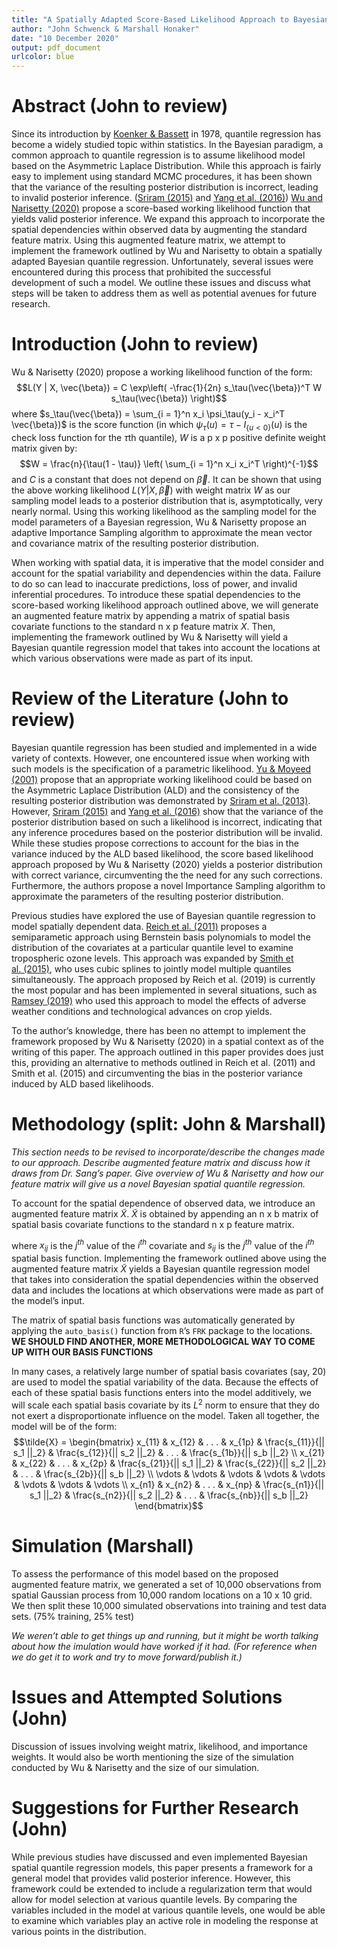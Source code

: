 ```yaml
---
title: "A Spatially Adapted Score-Based Likelihood Approach to Bayesian Quantile Regression"
author: "John Schwenck & Marshall Honaker"
date: "10 December 2020"
output: pdf_document
urlcolor: blue
---
```


# Abstract (John to review)
Since its introduction by [Koenker & Bassett](http://citeseerx.ist.psu.edu/viewdoc/download?doi=10.1.1.470.9161&rep=rep1&type=pdf) in 1978, quantile regression has become a widely studied topic within statistics. In the Bayesian paradigm, a common approach to quantile regression is to assume likelihood model based on the Asymmetric Laplace Distribution. While this approach is fairly easy to implement using standard MCMC procedures, it has been shown that the variance of the resulting posterior distribution is incorrect, leading to invalid posterior inference. ([Sriram (2015)](https://www.sciencedirect.com/science/article/abs/pii/S016771521500276X?via%3Dihub) and [Yang et al. (2016)](https://deepblue.lib.umich.edu/bitstream/handle/2027.42/135059/insr12114_am.pdf?sequence=2)) [Wu and Narisetty (2020)](https://projecteuclid.org/download/pdfview_1/euclid.ba/1596160823) propose a score-based working likelihood function that yields valid posterior inference. We expand this approach to incorporate the spatial dependencies within observed data by augmenting the standard feature matrix. Using this augmented feature matrix, we attempt to implement the framework outlined by Wu and Narisetty to obtain a spatially adapted Bayesian quantile regression. Unfortunately, several issues were encountered during this process that prohibited the successful development of such a model. We outline these issues and discuss what steps will be taken to address them as well as potential avenues for future research. 

# Introduction (John to review)
Wu & Narisetty (2020) propose a working likelihood function of the form:
$$L(Y | X, \vec{\beta}) = C \exp\left( -\frac{1}{2n} s_\tau(\vec{\beta})^T W s_\tau(\vec{\beta}) \right)$$
where $s_\tau(\vec{\beta}) = \sum_{i = 1}^n x_i \psi_\tau(y_i - x_i^T \vec{\beta})$ is the score function (in which $\psi_\tau(u) = \tau - I_{\{ u < 0 \}}(u)$ is the check loss function for the $\tau$th quantile), $W$ is a p x p positive definite weight matrix given by:
$$W = \frac{n}{\tau(1 - \tau)} \left( \sum_{i = 1}^n x_i x_i^T \right)^{-1}$$
and $C$ is a constant that does not depend on $\vec{\beta}$. It can be shown that using the above working likelihood $L(Y | X, \vec{\beta})$ with weight matrix $W$ as our sampling model leads to a posterior distribution that is, asymptotically, very nearly normal. Using this working likelihood as the sampling model for the model parameters of a Bayesian regression, Wu & Narisetty propose an adaptive Importance Sampling algorithm to approximate the mean vector and covariance matrix of the resulting posterior distribution. 

When working with spatial data, it is imperative that the model consider and account for the spatial variability and dependencies within the data. Failure to do so can lead to inaccurate predictions, loss of power, and invalid inferential procedures. To introduce these spatial dependencies to the score-based working likelihood approach outlined above, we will generate an augmented feature matrix by appending a matrix of spatial basis covariate functions to the standard n x p feature matrix $X$. Then, implementing the framework outlined by Wu & Narisetty will yield a Bayesian quantile regression model that takes into account the locations at which various observations were made as part of its input. 

# Review of the Literature (John to review)
Bayesian quantile regression has been studied and implemented in a wide variety of contexts. However, one encountered issue when working with such models is the specification of a parametric likelihood. [Yu & Moyeed (2001)](https://www.sciencedirect.com/science/article/abs/pii/S0167715201001249) propose that an appropriate working likelihood could be based on the Asymmetric Laplace Distribution (ALD) and the consistency of the resulting posterior distribution was demonstrated by [Sriram et al. (2013)](https://projecteuclid.org/download/pdfview_1/euclid.ba/1369407561). However, [Sriram (2015)](https://arxiv.org/abs/1502.06481) and [Yang et al. (2016)](https://deepblue.lib.umich.edu/bitstream/handle/2027.42/135059/insr12114.pdf?sequence=1) show that the variance of the posterior distribution based on such a likelihood is incorrect, indicating that any inference procedures based on the posterior distribution will be invalid. While these studies propose corrections to account for the bias in the variance induced by the ALD based likelihood, the score based likelihood approach proposed by Wu & Narisetty (2020) yields a posterior distribution with correct variance, circumventing the the need for any such corrections. Furthermore, the authors propose a novel Importance Sampling algorithm to approximate the parameters of the resulting posterior distribution. 

Previous studies have explored the use of Bayesian quantile regression to model spatially dependent data. [Reich et al. (2011)](https://www.ncbi.nlm.nih.gov/pmc/articles/PMC3583387/) proposes a semiparametic approach using Bernstein basis polynomials to model the distribution of the covariates at a particular quantile level to examine tropospheric ozone levels. This approach was expanded by [Smith et al. (2015)](https://www.ncbi.nlm.nih.gov/pmc/articles/PMC6601633/), who uses cubic splines to jointly model multiple quantiles simultaneously. The approach proposed by Reich et al. (2019) is currently the most popular and has been implemented in several situations, such as [Ramsey (2019)](https://onlinelibrary-wiley-com.srv-proxy1.library.tamu.edu/doi/abs/10.1093/ajae/aaz029) who used this approach to model the effects of adverse weather conditions and technological advances on crop yields. 

To the author's knowledge, there has been no attempt to implement the framework proposed by Wu & Narisetty (2020) in a spatial context as of the writing of this paper. The approach outlined in this paper provides does just this, providing an alternative to methods outlined in Reich et al. (2011) and Smith et al. (2015) and circumventing the bias in the posterior variance induced by ALD based likelihoods.

# Methodology (split: John & Marshall)
*This section needs to be revised to incorporate/describe the changes made to our approach. Describe augmented feature matrix and discuss how it draws from Dr. Sang's paper. Give overview of Wu & Narisetty and how our feature matrix will give us a novel Bayesian spatial quantile regression.*

To account for the spatial dependence of observed data, we introduce an augmented feature matrix $\tilde{X}$. $\tilde{X}$ is obtained by appending an n x b matrix of spatial basis covariate functions to the standard n x p feature matrix. 

where $x_{ij}$ is the $j^{th}$ value of the $i^{th}$ covariate and $s_{ij}$ is the $j^{th}$ value of the $i^{th}$ spatial basis function. Implementing the framework outlined above using the augmented feature matrix $\tilde{X}$ yields a Bayesian quantile regression model that takes into consideration the spatial dependencies within the observed data and includes the locations at which observations were made as part of the model's input. 

The matrix of spatial basis functions was automatically generated by applying the `auto_basis()` function from `R`'s `FRK` package to the locations. **WE SHOULD FIND ANOTHER, MORE METHODOLOGICAL WAY TO COME UP WITH OUR BASIS FUNCTIONS** 

In many cases, a relatively large number of spatial basis covariates (say, 20) are used to model the spatial variability of the data. Because the effects of each of these spatial basis functions enters into the model additively, we will scale each spatial basis covariate by its $L^2$ norm to ensure that they do not exert a disproportionate influence on the model. Taken all together, the model will be of the form:
$$\tilde{X} = \begin{bmatrix} x_{11} & x_{12} & . . . & x_{1p} & \frac{s_{11}}{|| s_1 ||_2} & \frac{s_{12}}{|| s_2 ||_2} & . . . & \frac{s_{1b}}{|| s_b ||_2} \\
                              x_{21} & x_{22} & . . . & x_{2p} & \frac{s_{21}}{|| s_1 ||_2} & \frac{s_{22}}{|| s_2 ||_2} & . . . & \frac{s_{2b}}{|| s_b ||_2} \\
                              \vdots & \vdots & \vdots & \vdots & \vdots & \vdots & \vdots & \vdots \\
                              x_{n1} & x_{n2} & . . . & x_{np} & \frac{s_{n1}}{|| s_1 ||_2} & \frac{s_{n2}}{|| s_2 ||_2} & . . . & \frac{s_{nb}}{|| s_b ||_2} \end{bmatrix}$$


# Simulation (Marshall)
To assess the performance of this model based on the proposed augmented feature matrix, we generated a set of 10,000 observations from spatial Gaussian process from 10,000 random locations on a 10 x 10 grid. We then split these 10,000 simulated observations into training and test data sets. (75\% training, 25\% test)

*We weren't able to get things up and running, but it might be worth talking about how the imulation would have worked if it had. (For reference when we do get it to work and try to move forward/publish it.)*

# Issues and Attempted Solutions (John)
Discussion of issues involving weight matrix, likelihood, and importance weights. It would also be worth mentioning the size of the simulation conducted by Wu & Narisetty and the size of our simulation. 

# Suggestions for Further Research (John)
While previous studies have discussed and even implemented Bayesian spatial quantile regression models, this paper presents a framework for a general model that provides valid posterior inference. However, this framework could be extended to include a regularization term that would allow for model selection at various quantile levels. By comparing the variables included in the model at various quantile levels, one would be able to examine which variables play an active role in modeling the response at various points in the distribution. 
